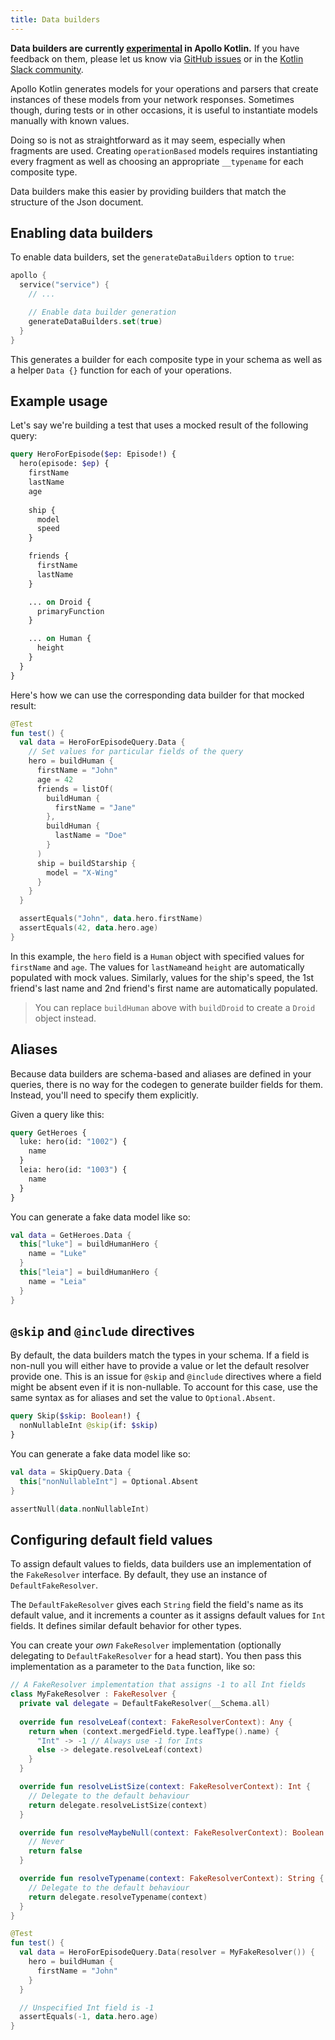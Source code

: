 ```yaml
---
title: Data builders
---
```


<ExperimentalFeature>

**Data builders are currently [experimental](https://www.apollographql.com/docs/resources/product-launch-stages/#experimental-features) in Apollo Kotlin.** If you have feedback on them, please let us know via [GitHub issues](https://github.com/apollographql/apollo-kotlin/issues/new?assignees=&labels=Type%3A+Bug&template=bug_report.md) or in the [Kotlin Slack community](https://slack.kotl.in/).

</ExperimentalFeature>

Apollo Kotlin generates models for your operations and parsers that create instances of these models from your network responses. Sometimes though, during tests or in other occasions, it is useful to instantiate models manually with known values.

Doing so is not as straightforward as it may seem, especially when fragments are used. Creating `operationBased` models requires instantiating every fragment as well as choosing an appropriate `__typename` for each composite type.

Data builders make this easier by providing builders that match the structure of the Json document.

## Enabling data builders

To enable data builders, set the `generateDataBuilders` option to `true`:

```kotlin title="build.gradle[.kts]"
apollo {
  service("service") {
    // ...

    // Enable data builder generation
    generateDataBuilders.set(true)
  }
}
```

This generates a builder for each composite type in your schema as well as a helper `Data {}` function for each of your operations.

## Example usage

Let's say we're building a test that uses a mocked result of the following query:

```graphql
query HeroForEpisode($ep: Episode!) {
  hero(episode: $ep) {
    firstName
    lastName
    age
    
    ship {
      model
      speed
    }

    friends {
      firstName
      lastName
    }

    ... on Droid {
      primaryFunction
    }

    ... on Human {
      height
    }
  }
}
```

Here's how we can use the corresponding data builder for that mocked result:

```kotlin
@Test
fun test() {
  val data = HeroForEpisodeQuery.Data {
    // Set values for particular fields of the query
    hero = buildHuman {
      firstName = "John"
      age = 42
      friends = listOf(
        buildHuman {
          firstName = "Jane"
        }, 
        buildHuman {
          lastName = "Doe"
        }
      )
      ship = buildStarship {
        model = "X-Wing"
      }
    }
  }

  assertEquals("John", data.hero.firstName)
  assertEquals(42, data.hero.age)
}
```

In this example, the `hero` field is a `Human` object with specified values for `firstName` and `age`. The values for `lastName`and `height` are automatically populated with mock values.
Similarly, values for the ship's speed, the 1st friend's last name and 2nd friend's first name are automatically populated.

> You can replace `buildHuman` above with `buildDroid` to create a `Droid` object instead.

## Aliases 

Because data builders are schema-based and aliases are defined in your queries, there is no way for the codegen to generate builder fields for them. Instead, you'll need to specify them explicitly.

Given a query like this:

```graphql
query GetHeroes {
  luke: hero(id: "1002") {
    name
  }
  leia: hero(id: "1003") {
    name
  }
}
```

You can generate a fake data model like so:

```kotlin
val data = GetHeroes.Data {
  this["luke"] = buildHumanHero {
    name = "Luke"
  }
  this["leia"] = buildHumanHero {
    name = "Leia"
  }
}
```

## `@skip` and `@include` directives

By default, the data builders match the types in your schema. If a field is non-null you will either have to provide a value or let the default resolver provide one. This is an issue for `@skip` and `@include` directives where a field might be absent even if it is non-nullable. To account for this case, use the same syntax as for aliases and set the value to `Optional.Absent`.

```graphql
query Skip($skip: Boolean!) {
  nonNullableInt @skip(if: $skip)
}
```

You can generate a fake data model like so:

```kotlin
val data = SkipQuery.Data {
  this["nonNullableInt"] = Optional.Absent
}

assertNull(data.nonNullableInt) 
```

## Configuring default field values

To assign default values to fields, data builders use an implementation of the `FakeResolver` interface. By default, they use an instance of `DefaultFakeResolver`.

The `DefaultFakeResolver` gives each `String` field the field's name as its default value, and it increments a counter as it assigns default values for `Int` fields. It defines similar default behavior for other types.

You can create your _own_ `FakeResolver` implementation (optionally delegating to `DefaultFakeResolver` for a head start). You then pass this implementation as a parameter to the `Data` function, like so:

```kotlin {6}
// A FakeResolver implementation that assigns -1 to all Int fields
class MyFakeResolver : FakeResolver {
  private val delegate = DefaultFakeResolver(__Schema.all)
  
  override fun resolveLeaf(context: FakeResolverContext): Any {
    return when (context.mergedField.type.leafType().name) {
      "Int" -> -1 // Always use -1 for Ints
      else -> delegate.resolveLeaf(context) 
    }
  }

  override fun resolveListSize(context: FakeResolverContext): Int {
    // Delegate to the default behaviour
    return delegate.resolveListSize(context)
  }

  override fun resolveMaybeNull(context: FakeResolverContext): Boolean {
    // Never 
    return false
  }

  override fun resolveTypename(context: FakeResolverContext): String {
    // Delegate to the default behaviour
    return delegate.resolveTypename(context)
  }
}

@Test
fun test() {
  val data = HeroForEpisodeQuery.Data(resolver = MyFakeResolver()) {
    hero = buildHuman {
      firstName = "John"
    }
  }

  // Unspecified Int field is -1
  assertEquals(-1, data.hero.age)
}
```
